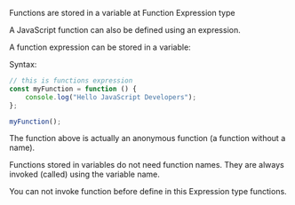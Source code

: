 
Functions are stored in a variable at Function Expression type

A JavaScript function can also be defined using an expression.

A function expression can be stored in a variable:

Syntax:

```js
// this is functions expression
const myFunction = function () {
    console.log("Hello JavaScript Developers");
};

myFunction();
```

The function above is actually an anonymous function (a function without a name).

Functions stored in variables do not need function names. They are always invoked (called) using the variable name.

<Callout
    type='warning'
    emoji='💡'>
    You can not invoke function before define in this Expression type functions.

</Callout>

